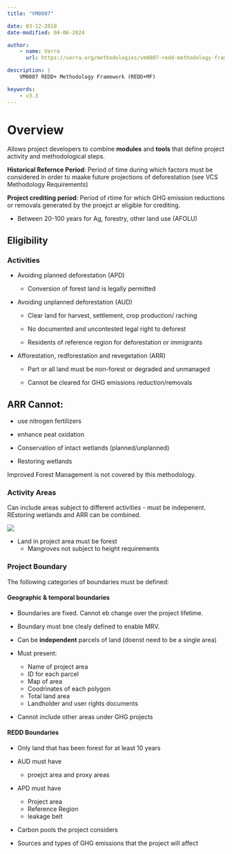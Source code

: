 ```yaml
---
title: "VM0007"

date: 03-12-2010
date-modified: 04-06-2024

author:
    - name: Verra
      url: https://verra.org/methodologies/vm0007-redd-methodology-framework-redd-mf-v1-8/

description: |
    VM0007 REDD+ Methodology Framework (REDD+MF)

keywords:
    - v3.3
---
```


# Overview

Allows project developers to combine **modules** and **tools** that define project activity and methodological steps.

**Historical Refernce Period**: Period of time during which factors must be considered in order to maake future projections of deforestation (see VCS Methodology Requirements)

**Project crediting period**: Period of rtime for which GHG emission reductions or removals generated by the proejct ar eligible for crediting.

* Between 20-100 years for Ag, forestry, other land use (AFOLU)

## Eligibility

### Activities

* Avoiding planned deforestation (APD)

    * Conversion of forest land is legally permitted

* Avoiding unplanned deforestation (AUD)

    *   Clear land for harvest, settlement, crop production/ raching

    *   No documented and uncontested legal right to deforest

    *   Residents of reference region for deforestation or immigrants

* Afforestation, redforestation and revegetation (ARR)
    * Part or all land must be non-forest or degraded and unmanaged

    * Cannot be cleared for GHG emissions reduction/removals

::: {.callout-note}
## ARR Cannot:

* use nitrogen fertilizers

* enhance peat oxidation

:::

* Conservation of intact wetlands (planned/unplanned)

* Restoring wetlands

::: {.callout-important}
Improved Forest Management is not covered by this methodology.
:::

### Activity Areas

Can include areas subject to different activities - must be indepenent. REstoring wetlands and ARR can be combined.

![](img/vm0007/eligibility.jpg)

* Land in project area must be forest
    * Mangroves not subject to height requirements

### Project Boundary

The following categories of boundaries must be defined:

#### Geographic & temporal boundaries

* Boundaries are fixed. Cannot eb change over the project lifetime.

* Boundary must bne clealy defined to enable MRV.

* Can be **independent** parcels of land (doenst need to be a single area)

* Must present:
    * Name of project area
    * ID for each parcel
    * Map of area
    * Coodrinates of each polygon
    * Total land area
    * Landholder and user rights documents

* Cannot include other areas under GHG projects

#### REDD Boundaries

* Only land that has been forest for at least 10 years

* AUD must have
    * proejct area and proxy areas

* APD must have
    * Project area
    * Reference Region
    * leakage belt





* Carbon pools the project considers

* Sources and types of GHG emissions that the project will affect

